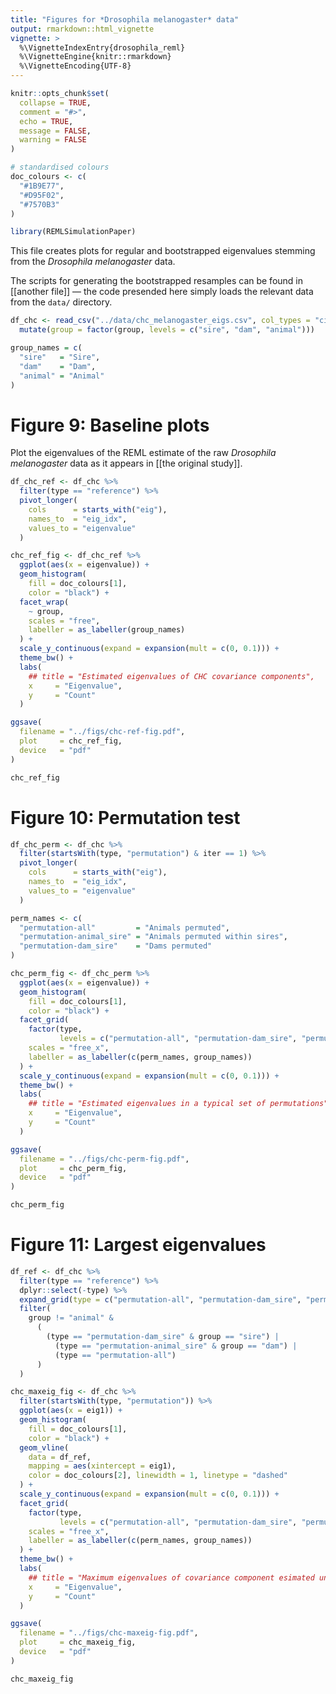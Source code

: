 ```yaml
---
title: "Figures for *Drosophila melanogaster* data"
output: rmarkdown::html_vignette
vignette: >
  %\VignetteIndexEntry{drosophila_reml}
  %\VignetteEngine{knitr::rmarkdown}
  %\VignetteEncoding{UTF-8}
---
```


```r
knitr::opts_chunk$set(
  collapse = TRUE,
  comment = "#>",
  echo = TRUE,
  message = FALSE,
  warning = FALSE
)

# standardised colours
doc_colours <- c(
  "#1B9E77",
  "#D95F02",
  "#7570B3"
)
```

```r
library(REMLSimulationPaper)
```

This file creates plots for regular and bootstrapped eigenvalues stemming from the *Drosophila melanogaster* data.

The scripts for generating the bootstrapped resamples can be found in [[another file]] --- the code presended here simply loads the relevant data from the `data/` directory.

```r
df_chc <- read_csv("../data/chc_melanogaster_eigs.csv", col_types = "cic") %>%
  mutate(group = factor(group, levels = c("sire", "dam", "animal")))

group_names = c(
  "sire"   = "Sire",
  "dam"    = "Dam",
  "animal" = "Animal"
)
```

# Figure 9: Baseline plots

Plot the eigenvalues of the REML estimate of the raw *Drosophila melanogaster* data as it appears in [[the original study]].

```r
df_chc_ref <- df_chc %>%
  filter(type == "reference") %>%
  pivot_longer(
    cols      = starts_with("eig"),
    names_to  = "eig_idx",
    values_to = "eigenvalue"
  )

chc_ref_fig <- df_chc_ref %>%
  ggplot(aes(x = eigenvalue)) +
  geom_histogram(
    fill = doc_colours[1],
    color = "black") +
  facet_wrap(
    ~ group,
    scales = "free",
    labeller = as_labeller(group_names)
  ) +
  scale_y_continuous(expand = expansion(mult = c(0, 0.1))) + 
  theme_bw() +
  labs(
    ## title = "Estimated eigenvalues of CHC covariance components",
    x     = "Eigenvalue",
    y     = "Count"
  )
```

```r
ggsave(
  filename = "../figs/chc-ref-fig.pdf",
  plot     = chc_ref_fig,
  device   = "pdf"
)

chc_ref_fig
```

# Figure 10: Permutation test

```r
df_chc_perm <- df_chc %>%
  filter(startsWith(type, "permutation") & iter == 1) %>%
  pivot_longer(
    cols      = starts_with("eig"),
    names_to  = "eig_idx",
    values_to = "eigenvalue"
  )

perm_names <- c(
  "permutation-all"         = "Animals permuted",
  "permutation-animal_sire" = "Animals permuted within sires",
  "permutation-dam_sire"    = "Dams permuted"
)

chc_perm_fig <- df_chc_perm %>%
  ggplot(aes(x = eigenvalue)) +
  geom_histogram(
    fill = doc_colours[1],
    color = "black") +
  facet_grid(
    factor(type,
           levels = c("permutation-all", "permutation-dam_sire", "permutation-animal_sire")) ~ group,
    scales = "free_x",
    labeller = as_labeller(c(perm_names, group_names))
  ) +
  scale_y_continuous(expand = expansion(mult = c(0, 0.1))) + 
  theme_bw() +
  labs(
    ## title = "Estimated eigenvalues in a typical set of permutations",
    x     = "Eigenvalue",
    y     = "Count"
  )
```


```r
ggsave(
  filename = "../figs/chc-perm-fig.pdf",
  plot     = chc_perm_fig,
  device   = "pdf"
)

chc_perm_fig
```

# Figure 11: Largest eigenvalues
```r
df_ref <- df_chc %>%
  filter(type == "reference") %>%
  dplyr::select(-type) %>%
  expand_grid(type = c("permutation-all", "permutation-dam_sire", "permutation-animal_sire")) %>%
  filter(
    group != "animal" &
      (
        (type == "permutation-dam_sire" & group == "sire") |
          (type == "permutation-animal_sire" & group == "dam") |
          (type == "permutation-all")
      )
  )

chc_maxeig_fig <- df_chc %>%
  filter(startsWith(type, "permutation")) %>%
  ggplot(aes(x = eig1)) +
  geom_histogram(
    fill = doc_colours[1],
    color = "black") +
  geom_vline(
    data = df_ref,
    mapping = aes(xintercept = eig1),
    color = doc_colours[2], linewidth = 1, linetype = "dashed"
  ) +
  scale_y_continuous(expand = expansion(mult = c(0, 0.1))) + 
  facet_grid(
    factor(type,
           levels = c("permutation-all", "permutation-dam_sire", "permutation-animal_sire")) ~ group,
    scales = "free_x",
    labeller = as_labeller(c(perm_names, group_names))
  ) +
  theme_bw() + 
  labs(
    ## title = "Maximum eigenvalues of covariance component esimated under permutation schemes",
    x     = "Eigenvalue",
    y     = "Count"
  )
```


```r
ggsave(
  filename = "../figs/chc-maxeig-fig.pdf",
  plot     = chc_maxeig_fig,
  device   = "pdf"
)

chc_maxeig_fig
```
